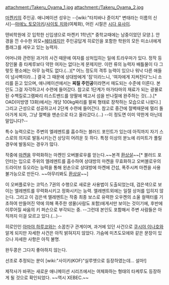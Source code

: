attachment:/Takeru_Oyama_1.jpg attachment:/Takeru_Oyama_2.jpg

[[마켄키]]의 주인공. 애니메이션 성우는 --[wiki:"타치바나 쥰이치" 변태라는 이름의 신사]--[[마에노 토모아키]]/[[사이토 치와]](여체화), 어린 시절은 [[시다 유사이]].

텐비학원에 갓 입학한 신입생으로 마켄키 1학년[* 중학교때에는 남중이었던 모양.]. 안경을 낀 수수한 외모+[[헤타레]]지만 주인공답게 히로인을 포함한 학원의 모든 미소녀에게 플래그를 세우고 있는 능력자.

어머니와 관련된 과거의 사건 때문에 여자를 상처입히는 일에 트라우마가 있다. 정작 등장인물 중 타케루보다 약한 여자는 없다는게 문제지만. 이런 류의 능력자 배틀물이 다 그렇듯 평소에는 아무 능력도 없다.(…)[* 어느 정도의 격투 능력이 있으나 워낙 다른 애들이 넘사벽이라...] 결국 그 때문에 상대방에게 '짐'이라느니, '여자에게 지켜진다'느니 소리를 듣고 있으며, 애니메이션에서는 '''찌질 주인공'''이라면서 매도되는 수준에 이른다. 본인도 그걸 자각하고서 수련에 들어갔다. 참고로 1단계가 마가타마의 재료가 되는 광물로 된 수백킬로그램짜리 리스트밴드를 양팔에 메고서 섬을 반나절에 완주하는 것(…).[* OAD(미방영 13화)에서는 개당 100kg짜리를 팔찌 형태로 장착하는 모습으로 나왔다.] 그리고 근성으로 성공하고서 2단계 수련에 들어간다. 참고로 중간에 절벽때문에 멀리 돌아가게 되자, 그냥 절벽을 맨손으로 타고 올라갔다.(…) --이 정도면 이미 약한게 아닌데 말입니다?--

특수 능력으로는 주변의 엘레멘트를 흡수하는 블러드 포인트가 있는데 아직까지 자기 스스로의 의지로 발동시키는건 상당히 어려운 듯 하다. 특정 이상의 분노에 리미트가 풀릴 경우에 발동되는 경우가 많다.

작중에 [[마켄]]을 무력화하는 마켄인 오버블로우를 얻는다.~~본격 [[환상살]]~~[* 블러드 포인터는 입으로 주위의 엘레멘트를 흡수하여 상대방의 마켄을 무효화하고 오버블로우의 드라이브 듀오라는 능력을 통해 왼손으로 상대방에 마켄에 간섭, 폭주시켜 마켄을 사용불가능으로 만든다. ~~아무리봐도 [[환상살]]~~]

이 오버플로우는 코믹스 7권의 수행으로 새로운 사용법이 도출되었는데, 검은색으로 보이는 엘레멘트를 무력화시키고 정화시키는 능력. 엘레멘트외에는 일절 상처를 입히지 않는다. 그리고 이 검은색 엘레멘트는 작중 최종 보스로 유력한 오우켄의 소울 컬렉터를 기초하여 만들어진 약에 의해 폭주한 생물(사람도 포함)에게서만 보이는 것이기에, 후반에 이루어질 싸움의 키 퍼슨으로 부각되는 중. --그런데 본인도 포함해서 주변 사람들은 아직까지 이걸 모르고 있다.(…)--

히로인인 [[아마야 하루코]]와는 소꿉친구 관계이며, 과거에 있던 사건으로 [[쿠시야 이나호]]와 알게 되지만 자세한 사건은 아직 밝혀지지 않았다.
가슴에 미츠도모에와 같은 문장이 있으나 자세한 사항은 아직 불명.

완두콩은 그다지 좋아하지 않는다.

선조로 추정되는 분이 [wiki:"사이키(KOF)"실루엣으로 등장하였는데... 설마!] 

제작사가 바뀌는 새로운 애니메이션 시리즈에서는 여체화하는 형태의 타케루도 등장하게 될 것으로 확인되었다. ~~역시 XEBEC.~~
